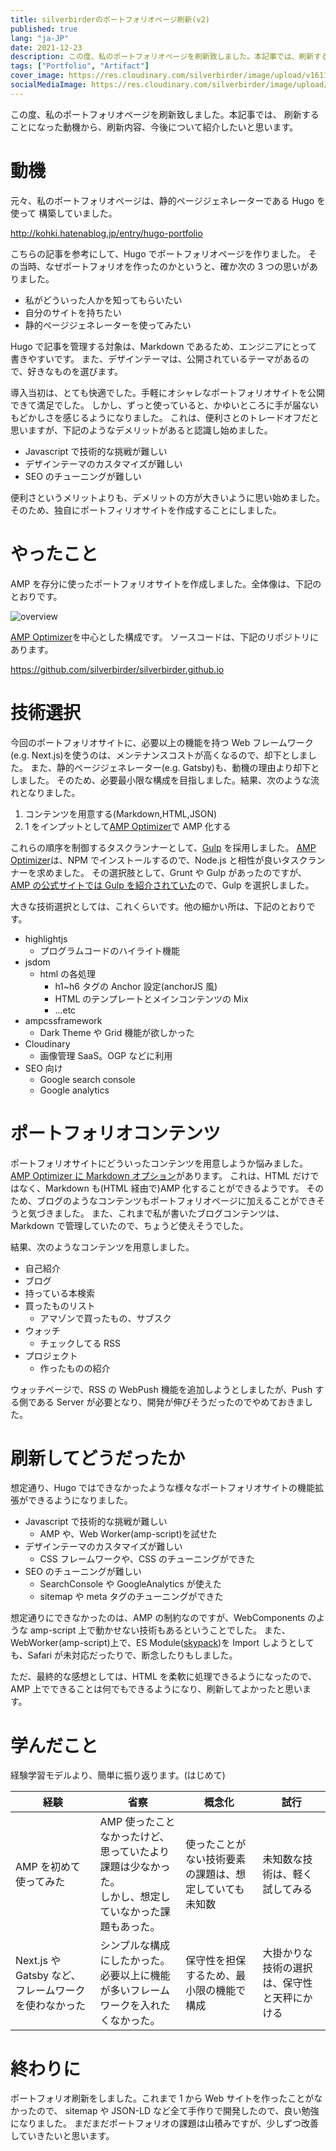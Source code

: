 ```yaml
---
title: silverbirderのポートフォリオページ刷新(v2)
published: true
lang: "ja-JP"
date: 2021-12-23
description: この度、私のポートフォリオページを刷新致しました。本記事では、刷新することになった動機から、刷新内容、今後について紹介したいと思います。
tags: ["Portfolio", "Artifact"]
cover_image: https://res.cloudinary.com/silverbirder/image/upload/v1611128736/silver-birder.github.io/assets/logo.png
socialMediaImage: https://res.cloudinary.com/silverbirder/image/upload/v1611128736/silver-birder.github.io/assets/logo.png
---
```



この度、私のポートフォリオページを刷新致しました。本記事では、
刷新することになった動機から、刷新内容、今後について紹介したいと思います。

# 動機

元々、私のポートフォリオページは、静的ページジェネレーターである Hugo を使って
構築していました。

http://kohki.hatenablog.jp/entry/hugo-portfolio

こちらの記事を参考にして、Hugo でポートフォリオページを作りました。
その当時、なぜポートフォリオを作ったのかというと、確か次の 3 つの思いがありました。

- 私がどういった人かを知ってもらいたい
- 自分のサイトを持ちたい
- 静的ページジェネレーターを使ってみたい

Hugo で記事を管理する対象は、Markdown であるため、エンジニアにとって書きやすいです。
また、デザインテーマは、公開されているテーマがあるので、好きなものを選びます。

導入当初は、とても快適でした。手軽にオシャレなポートフォリオサイトを公開できて満足でした。
しかし、ずっと使っていると、かゆいところに手が届ないもどかしさを感じるようになりました。
これは、便利さとのトレードオフだと思いますが、下記のようなデメリットがあると認識し始めました。

- Javascript で技術的な挑戦が難しい
- デザインテーマのカスタマイズが難しい
- SEO のチューニングが難しい

便利さというメリットよりも、デメリットの方が大きいように思い始めました。
そのため、独自にポートフィリオサイトを作成することにしました。

# やったこと

AMP を存分に使ったポートフォリオサイトを作成しました。全体像は、下記のとおりです。

<Image
  src="https://res.cloudinary.com/silverbirder/image/upload/v1640068525/silver-birder.github.io/blog/silverbirder_portfolio_amp_overview.png"
  width={532}
  height={361}
  layout="constrained"
  alt="overview"
/>

[AMP Optimizer](https://www.npmjs.com/package/@ampproject/toolbox-optimizer)を中心とした構成です。
ソースコードは、下記のリポジトリにあります。

https://github.com/silverbirder/silverbirder.github.io

# 技術選択

今回のポートフォリオサイトに、必要以上の機能を持つ Web フレームワーク(e.g. Next.js)を使うのは、メンテナンスコストが高くなるので、却下としました。
また、静的ページジェネレーター(e.g. Gatsby)も、動機の理由より却下としました。
そのため、必要最小限な構成を目指しました。結果、次のような流れとなりました。

1. コンテンツを用意する(Markdown,HTML,JSON)
2. 1 をインプットとして[AMP Optimizer](https://www.npmjs.com/package/@ampproject/toolbox-optimizer)で AMP 化する

これらの順序を制御するタスクランナーとして、[Gulp](https://www.npmjs.com/package/gulp) を採用しました。
[AMP Optimizer](https://www.npmjs.com/package/@ampproject/toolbox-optimizer)は、NPM でインストールするので、Node.js と相性が良いタスクランナーを求めました。
その選択肢として、Grunt や Gulp があったのですが、[AMP の公式サイトでは Gulp を紹介されていた](https://amp.dev/documentation/guides-and-tutorials/optimize-and-measure/amp-optimizer-guide/node-amp-optimizer/)ので、Gulp を選択しました。

大きな技術選択としては、これくらいです。他の細かい所は、下記のとおりです。

- highlightjs
  - プログラムコードのハイライト機能
- jsdom
  - html の各処理
    - h1~h6 タグの Anchor 設定(anchorJS 風)
    - HTML のテンプレートとメインコンテンツの Mix
    - ...etc
- ampcssframework
  - Dark Theme や Grid 機能が欲しかった
- Cloudinary
  - 画像管理 SaaS。OGP などに利用
- SEO 向け
  - Google search console
  - Google analytics

# ポートフォリオコンテンツ

ポートフォリオサイトにどういったコンテンツを用意しようか悩みました。
[AMP Optimizer に Markdown オプション](https://github.com/ampproject/amp-toolbox/tree/main/packages/optimizer#markdown)があります。
これは、HTML だけではなく、Markdown も(HTML 経由で)AMP 化することができるようです。
そのため、ブログのようなコンテンツもポートフォリオページに加えることができそうと気づきました。
また、これまで私が書いたブログコンテンツは、Markdown で管理していたので、ちょうど使えそうでした。

結果、次のようなコンテンツを用意しました。

- 自己紹介
- ブログ
- 持っている本検索
- 買ったものリスト
  - アマゾンで買ったもの、サブスク
- ウォッチ
  - チェックしてる RSS
- プロジェクト
  - 作ったものの紹介

ウォッチページで、RSS の WebPush 機能を追加しようとしましたが、Push する側である Server が必要となり、開発が伸びそうだったのでやめておきました。

# 刷新してどうだったか

想定通り、Hugo ではできなかったような様々なポートフォリオサイトの機能拡張ができるようになりました。

- Javascript で技術的な挑戦が難しい
  - AMP や、Web Worker(amp-script)を試せた
- デザインテーマのカスタマイズが難しい
  - CSS フレームワークや、CSS のチューニングができた
- SEO のチューニングが難しい
  - SearchConsole や GoogleAnalytics が使えた
  - sitemap や meta タグのチューニングができた

想定通りにできなかったのは、AMP の制約なのですが、WebComponents のような amp-script 上で動かせない技術もあるということでした。
また、WebWorker(amp-script)上で、ES Module([skypack](https://skypack.dev/))を Import しようとしても、Safari が未対応だったりで、断念したりもしました。

ただ、最終的な感想としては、HTML を柔軟に処理できるようになったので、AMP 上でできることは何でもできるようになり、刷新してよかったと思います。

# 学んだこと

経験学習モデルより、簡単に振り返ります。(はじめて)

| 経験                                                 | 省察                                                                                                       | 概念化                                                 | 試行                                         |
| ---------------------------------------------------- | ---------------------------------------------------------------------------------------------------------- | ------------------------------------------------------ | -------------------------------------------- |
| AMP を初めて使ってみた                               | AMP 使ったことなかったけど、思っていたより課題は少なかった。<br />しかし、想定していなかった課題もあった。 | 使ったことがない技術要素の課題は、想定していても未知数 | 未知数な技術は、軽く試してみる               |
| Next.js や Gatsby など、フレームワークを使わなかった | シンプルな構成にしたかった。<br />必要以上に機能が多いフレームワークを入れたくなかった。                   | 保守性を担保するため、最小限の機能で構成               | 大掛かりな技術の選択は、保守性と天秤にかける |

# 終わりに

ポートフォリオ刷新をしました。これまで 1 から Web サイトを作ったことがなかったので、
sitemap や JSON-LD など全て手作りで開発したので、良い勉強になりました。
まだまだポートフォリオの課題は山積みですが、少しずつ改善していきたいと思います。
